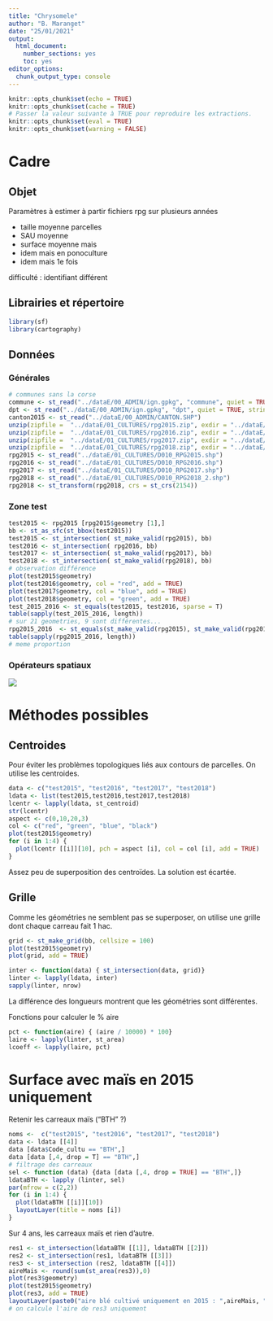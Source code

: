 ```yaml
---
title: "Chrysomele"
author: "B. Maranget"
date: "25/01/2021"
output: 
  html_document: 
    number_sections: yes
    toc: yes
editor_options: 
  chunk_output_type: console
---
```



```r
knitr::opts_chunk$set(echo = TRUE)
knitr::opts_chunk$set(cache = TRUE)
# Passer la valeur suivante à TRUE pour reproduire les extractions.
knitr::opts_chunk$set(eval = TRUE)
knitr::opts_chunk$set(warning = FALSE)
```

# Cadre

## Objet

Paramètres à estimer à partir fichiers rpg sur plusieurs années

- taille moyenne parcelles
- SAU moyenne
- surface moyenne mais
- idem mais en ponoculture
- idem mais 1e fois

difficulté : identifiant différent

## Librairies et répertoire

```r
library(sf)
library(cartography)
```

## Données

### Générales

```r
# communes sans la corse
commune <- st_read("../dataE/00_ADMIN/ign.gpkg", "commune", quiet = TRUE,stringsAsFactors = F)
dpt <- st_read("../dataE/00_ADMIN/ign.gpkg", "dpt", quiet = TRUE, stringsAsFactors = F)
canton2015 <- st_read("../dataE/00_ADMIN/CANTON.SHP")
unzip(zipfile =  "../dataE/01_CULTURES/rpg2015.zip", exdir = "../dataE/01_CULTURES")
unzip(zipfile =  "../dataE/01_CULTURES/rpg2016.zip", exdir = "../dataE/01_CULTURES")
unzip(zipfile =  "../dataE/01_CULTURES/rpg2017.zip", exdir = "../dataE/01_CULTURES")
unzip(zipfile =  "../dataE/01_CULTURES/rpg2018.zip", exdir = "../dataE/01_CULTURES")
rpg2015 <- st_read("../dataE/01_CULTURES/D010_RPG2015.shp")
rpg2016 <- st_read("../dataE/01_CULTURES/D010_RPG2016.shp")
rpg2017 <- st_read("../dataE/01_CULTURES/D010_RPG2017.shp")
rpg2018 <- st_read("../dataE/01_CULTURES/D010_RPG2018_2.shp")
rpg2018 <- st_transform(rpg2018, crs = st_crs(2154))
```

### Zone test

```r
test2015 <- rpg2015 [rpg2015$geometry [1],]
bb <- st_as_sfc(st_bbox(test2015))
test2015 <- st_intersection( st_make_valid(rpg2015), bb)
test2016 <- st_intersection( rpg2016, bb)
test2017 <- st_intersection( st_make_valid(rpg2017), bb)
test2018 <- st_intersection( st_make_valid(rpg2018), bb)
# observation différence
plot(test2015$geometry)
plot(test2016$geometry, col = "red", add = TRUE)
plot(test2017$geometry, col = "blue", add = TRUE)
plot(test2018$geometry, col = "green", add = TRUE)
test_2015_2016 <- st_equals(test2015, test2016, sparse = T)
table(sapply(test_2015_2016, length))
# sur 21 geometries, 9 sont différentes...
rpg2015_2016  <- st_equals(st_make_valid(rpg2015), st_make_valid(rpg2016), sparse = T)
table(sapply(rpg2015_2016, length))
# meme proportion
```


### Opérateurs spatiaux

![](../img/opspatiaux.png)


# Méthodes possibles

## Centroides

Pour éviter les problèmes topologiques liés aux contours de parcelles. On utilise les centroides.

```r
data <- c("test2015", "test2016", "test2017", "test2018")
ldata <- list(test2015,test2016,test2017,test2018)
lcentr <- lapply(ldata, st_centroid)
str(lcentr)
aspect <- c(0,10,20,3)
col <- c("red", "green", "blue", "black")
plot(test2015$geometry)
for (i in 1:4) {
  plot(lcentr [[i]][10], pch = aspect [i], col = col [i], add = TRUE)
}
```

Assez peu de superposition des centroïdes. La solution est écartée.

## Grille

Comme les géométries ne semblent pas se superposer, on utilise une grille dont chaque carreau fait 1 hac.


```r
grid <- st_make_grid(bb, cellsize = 100)
plot(test2015$geometry)
plot(grid, add = TRUE)
```


```r
inter <- function(data) { st_intersection(data, grid)}
linter <- lapply(ldata, inter)
sapply(linter, nrow)

```

La différence des longueurs montrent que les géométries sont différentes.

Fonctions pour calculer le % aire

```r
pct <- function(aire) { (aire / 10000) * 100}
laire <- lapply(linter, st_area)
lcoeff <- lapply(laire, pct)
```



# Surface avec maïs en 2015 uniquement

Retenir les carreaux maïs ("BTH" ?)

```r
noms <-  c("test2015", "test2016", "test2017", "test2018")
data <- ldata [[4]]
data [data$Code_cultu == "BTH",]
data [data [,4, drop = T] == "BTH",]
# filtrage des carreaux
sel <- function (data) {data [data [,4, drop = TRUE] == "BTH",]}
ldataBTH <- lapply (linter, sel)
par(mfrow = c(2,2))
for (i in 1:4) {
  plot(ldataBTH [[i]][10])
  layoutLayer(title = noms [i])
}

```

Sur 4 ans, les carreaux maïs et rien d'autre.

```r
res1 <- st_intersection(ldataBTH [[1]], ldataBTH [[2]])
res2 <- st_intersection(res1, ldataBTH [[3]])
res3 <- st_intersection (res2, ldataBTH [[4]])
aireMais <- round(sum(st_area(res3)),0)
plot(res3$geometry)
plot(test2015$geometry)
plot(res3, add = TRUE)
layoutLayer(paste0("aire blé cultivé uniquement en 2015 : ",aireMais, "m2"))
# on calcule l'aire de res3 uniquement
```

